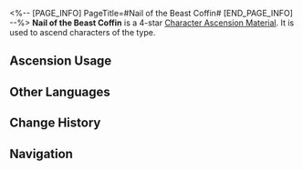 <%-- [PAGE_INFO]
PageTitle=#Nail of the Beast Coffin#
[END_PAGE_INFO] --%>
{{Item Infobox
|id          = 110424
|image       = Item Nail of the Beast Coffin.png{{subst:void|<!--$UPLOAD:<<SpriteOutput/ItemFigures/110424.png>-<Item Nail of the Beast Coffin.png>-<Item Icons>>-->}}
|type        = Character Ascension Material
|invCategory = Upgrade Materials
|rarity      = 4
|effect      = 
|description = A section of a mech's bionic spinal column. Can be used for the Ascension of Lightning characters.
|source1     = [[Stagnant Shadow: The Shackling Prison]]
|source2     = [[Omni-Synthesizer]] &mdash; Material Exchange
}}
{{Description|The most important central component of the mech that was built in imitation of the borisin. Though the body that nurtured it no longer has even a sliver of life left, this component still maintains the "Slaughter Algorithm" inherited from primordial days and buried deep within its genes.<br /><br />''"While you see a monster that can never be killed, I see infinite parts to salvage. That's the difference in perspective."''}}
'''Nail of the Beast Coffin''' is a 4-star [[Character Ascension Material]]. It is used to ascend characters of the {{Color|Lightning|link=1}} type.

==Ascension Usage==
{{Ascension Usage}}

==Other Languages==
{{Other Languages
|en   = Nail of the Beast Coffin
|zhs  = 兽棺之钉
|zht  = 獸棺之釘
|ja   = 獣棺の釘
|ko   = 수관(獸棺)의 못
|es   = Clavo del ataúd bestial
|fr   = Clou du cercueil de la bête
|ru   = Гвоздь звериного гроба
|th   = Nail of the Beast Coffin
|vi   = Chiếc Đinh Quan Tài Thú
|de   = Nagel im Sarg der Bestie
|id   = Nail of the Beast Coffin
|pt   = Prego do Caixão da Besta
}}

==Change History==
{{Change History|2.5}}

==Navigation==
{{Upgrade Material Navbox}}